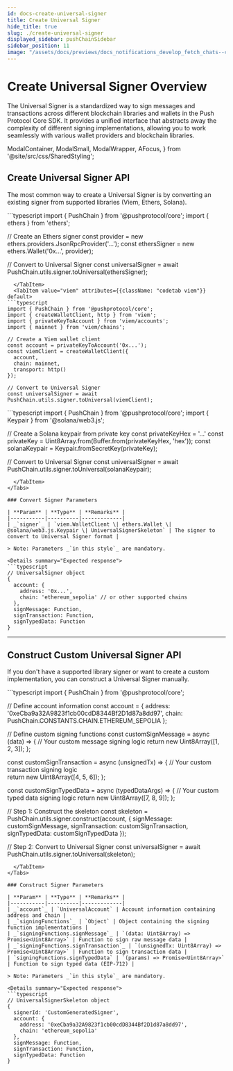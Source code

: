 ```yaml
---
id: docs-create-universal-signer
title: Create Universal Signer
hide_title: true
slug: ./create-universal-signer
displayed_sidebar: pushChainSidebar
sidebar_position: 11
image: "/assets/docs/previews/docs_notifications_develop_fetch_chats--create_channel.png"
---
```


# Create Universal Signer Overview

The Universal Signer is a standardized way to sign messages and transactions across different blockchain libraries and wallets in the Push Protocol Core SDK. It provides a unified interface that abstracts away the complexity of different signing implementations, allowing you to work seamlessly with various wallet providers and blockchain libraries.

<head>
  <title>{`Create Universal Signer | Push Chain | Push Documentation`}</title>
</head>

  ModalContainer,
  ModalSmall,
  ModalWrapper,
  AFocus,
} from '@site/src/css/SharedStyling';

## Create Universal Signer API

The most common way to create a Universal Signer is by converting an existing signer from supported libraries (Viem, Ethers, Solana).

<Tabs className="codetabs" groupId="create-universal-signer">
  <TabItem value="ethers" attributes={{className: "codetab ethers"}} default>
```typescript
import { PushChain } from '@pushprotocol/core';
import { ethers } from 'ethers';

// Create an Ethers signer
const provider = new ethers.providers.JsonRpcProvider('...');
const ethersSigner = new ethers.Wallet('0x...', provider);

// Convert to Universal Signer
const universalSigner = await PushChain.utils.signer.toUniversal(ethersSigner);
```
  </TabItem>
  <TabItem value="viem" attributes={{className: "codetab viem"}} default>
```typescript
import { PushChain } from '@pushprotocol/core';
import { createWalletClient, http } from 'viem';
import { privateKeyToAccount } from 'viem/accounts';
import { mainnet } from 'viem/chains';

// Create a Viem wallet client
const account = privateKeyToAccount('0x...');
const viemClient = createWalletClient({
  account,
  chain: mainnet,
  transport: http()
});

// Convert to Universal Signer
const universalSigner = await PushChain.utils.signer.toUniversal(viemClient);
```
  </TabItem>
    <TabItem value="solana" attributes={{className: "codetab sol"}}>
```typescript
import { PushChain } from '@pushprotocol/core';
import { Keypair } from '@solana/web3.js';

// Create a Solana keypair from private key
const privateKeyHex = '...'
const privateKey = Uint8Array.from(Buffer.from(privateKeyHex, 'hex'));
const solanaKeypair = Keypair.fromSecretKey(privateKey);

// Convert to Universal Signer
const universalSigner = await PushChain.utils.signer.toUniversal(solanaKeypair);
```
  </TabItem>
</Tabs>

### Convert Signer Parameters

| **Param** | **Type** | **Remarks** |
|-----------|----------|-------------|
| _`signer`_ | `viem.WalletClient \| ethers.Wallet \| @solana/web3.js.Keypair \| UniversalSignerSkeleton` | The signer to convert to Universal Signer format |

> Note: Parameters _`in this style`_ are mandatory.

<Details summary="Expected response">
```typescript
// UniversalSigner object
{
  account: {
    address: '0x...',
    chain: 'ethereum_sepolia' // or other supported chains
  },
  signMessage: Function,
  signTransaction: Function,
  signTypedData: Function
}
```
</Details>

---

## Construct Custom Universal Signer API

If you don't have a supported library signer or want to create a custom implementation, you can construct a Universal Signer manually.

<Tabs className="codetabs" groupId="code-examples">
  <TabItem value="js" attributes={{className: "codetab js"}} default>
```typescript
import { PushChain } from '@pushprotocol/core';

// Define account information
const account = {
  address: '0xeCba9a32A9823f1cb00cdD8344Bf2D1d87a8dd97',
  chain: PushChain.CONSTANTS.CHAIN.ETHEREUM_SEPOLIA
};

// Define custom signing functions
const customSignMessage = async (data) => {
  // Your custom message signing logic
  return new Uint8Array([1, 2, 3]);
};

const customSignTransaction = async (unsignedTx) => {
  // Your custom transaction signing logic  
  return new Uint8Array([4, 5, 6]);
};

const customSignTypedData = async (typedDataArgs) => {
  // Your custom typed data signing logic
  return new Uint8Array([7, 8, 9]);
};

// Step 1: Construct the skeleton
const skeleton = PushChain.utils.signer.construct(account, {
  signMessage: customSignMessage,
  signTransaction: customSignTransaction,
  signTypedData: customSignTypedData
});

// Step 2: Convert to Universal Signer
const universalSigner = await PushChain.utils.signer.toUniversal(skeleton);
```
  </TabItem>
</Tabs>

### Construct Signer Parameters

| **Param** | **Type** | **Remarks** |
|-----------|----------|-------------|
| _`account`_ | `UniversalAccount` | Account information containing address and chain |
| _`signingFunctions`_ | `Object` | Object containing the signing function implementations |
| _`signingFunctions.signMessage`_ | `(data: Uint8Array) => Promise<Uint8Array>` | Function to sign raw message data |
| _`signingFunctions.signTransaction`_ | `(unsignedTx: Uint8Array) => Promise<Uint8Array>` | Function to sign transaction data |
| `signingFunctions.signTypedData` | `(params) => Promise<Uint8Array>` | Function to sign typed data (EIP-712) |

> Note: Parameters _`in this style`_ are mandatory.

<Details summary="Expected response">
```typescript
// UniversalSignerSkeleton object
{
  signerId: 'CustomGeneratedSigner',
  account: {
    address: '0xeCba9a32A9823f1cb00cdD8344Bf2D1d87a8dd97',
    chain: 'ethereum_sepolia'
  },
  signMessage: Function,
  signTransaction: Function,
  signTypedData: Function
}
```
</Details>
